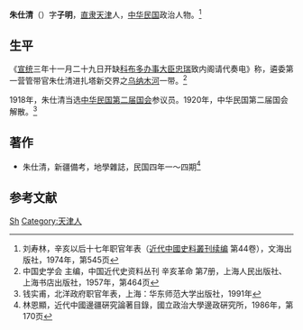 {{Infobox Officeholder
|姓名=朱仕清
|圖像=File:朱仕清.jpg
|圖像大小=200px
|圖像說明=  
|字    = 
|號    = 
|別名    = 
|出生日期 = 
|出生地點 = 
|逝世日期 = 
|逝世地點 = 
|死因    = 
|墓地    = 
|籍貫    = 
|政黨    = 
|parents  = 
|配偶   =
|伴侶    = 
|relatives  =  
|children  =  
|著作    = 
|past    = 
}}
'''朱仕清'''（{{bd|？||？|}}）字'''子明'''，[[直隶|直隶]][[天津|天津]]人，[[中华民国|中华民国]]政治人物。<ref>刘寿林，辛亥以后十七年职官年表（[[近代中國史料叢刊续编|近代中國史料叢刊续编]] 第44卷），文海出版社，1974年，第545页</ref>

==生平==
《[[宣统|宣统]]三年十一月二十九日开缺[[科布多办事大臣|科布多办事大臣]][[忠瑞|忠瑞]]致内阁请代奏电》称，遴委第一营管带官朱仕清进扎塔新交界之[[乌纳木河|乌纳木河]]一带。<ref>中国史学会 主编，中国近代史资料丛刊 辛亥革命 第7册，上海人民出版社、上海书店出版社，1957年，第464页</ref>

1918年，朱仕清当选[[中华民国第二届国会|中华民国第二届国会]]参议员。1920年，中华民国第二届国会解散。<ref>钱实甫，北洋政府职官年表，上海：华东师范大学出版社，1991年</ref>

==著作==
*朱仕清，新疆備考，地學雜誌，民国四年一〜四期<ref>林恩顯，近代中國邊疆硏究論著目錄，國立政治大學邊政硏究所，1986年，第170页</ref>

==参考文献==
{{reflist}}
{{中華民國第二屆國會參議院議員}}
[[Category:朱姓|Sh]]
[[Category:天津人|Category:天津人]]
{{china-bio-stub}}